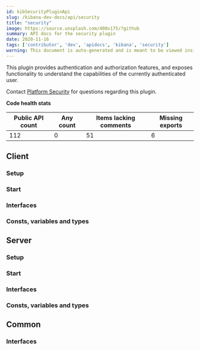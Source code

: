 ```yaml
---
id: kibSecurityPluginApi
slug: /kibana-dev-docs/api/security
title: "security"
image: https://source.unsplash.com/400x175/?github
summary: API docs for the security plugin
date: 2020-11-16
tags: ['contributor', 'dev', 'apidocs', 'kibana', 'security']
warning: This document is auto-generated and is meant to be viewed inside our experimental, new docs system. Reach out in #docs-engineering for more info.
---
```


This plugin provides authentication and authorization features, and exposes functionality to understand the capabilities of the currently authenticated user.

Contact [Platform Security](https://github.com/orgs/elastic/teams/kibana-security) for questions regarding this plugin.

**Code health stats**

| Public API count  | Any count | Items lacking comments | Missing exports | 
|-------------------|-----------|------------------------|-----------------|
| 112 | 0 | 51 | 6 |

## Client

### Setup
<DocDefinitionList data={[securityObj.client.setup]}/>

### Start
<DocDefinitionList data={[securityObj.client.start]}/>

### Interfaces
<DocDefinitionList data={securityObj.client.interfaces}/>

### Consts, variables and types
<DocDefinitionList data={securityObj.client.misc}/>

## Server

### Setup
<DocDefinitionList data={[securityObj.server.setup]}/>

### Start
<DocDefinitionList data={[securityObj.server.start]}/>

### Interfaces
<DocDefinitionList data={securityObj.server.interfaces}/>

### Consts, variables and types
<DocDefinitionList data={securityObj.server.misc}/>

## Common

### Interfaces
<DocDefinitionList data={securityObj.common.interfaces}/>

